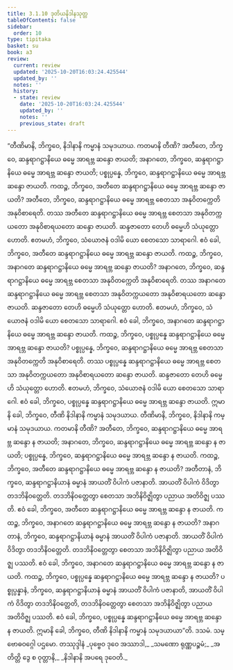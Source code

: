 ```yaml
---
title: 3.1.10 ဒုတိယနိဒါနသုတ္တ
tableOfContents: false
sidebar:
  order: 10
type: tipitaka
basket: su
book: a3
review:
  current: review
  updated: '2025-10-20T16:03:24.425544'
  updated_by: ''
  notes: ''
  history:
  - state: review
    date: '2025-10-20T16:03:24.425544'
    updated_by: ''
    notes: ''
    previous_state: draft
---
```



<DynamicBreadcrumb />


<ReviewStatus review={frontmatter.review} showDetails={true} />

<HypothesisAnnotation frontmatter={frontmatter} />

<Division number="113" book="a3" e="ch" v="15" p="267">

<Paragraph number="897" book="a3">
“တီဏိမာနိ, ဘိက္ခဝေ, နိဒါနာနိ ကမ္မာနံ သမုဒယာယ. ကတမာနိ တီဏိ? အတီတေ, ဘိက္ခဝေ, ဆန္ဒရာဂဋ္ဌာနိယေ ဓမ္မေ အာရဗ္ဘ ဆန္ဒော ဇာယတိ; အနာဂတေ, ဘိက္ခဝေ, ဆန္ဒရာဂဋ္ဌာနိယေ ဓမ္မေ အာရဗ္ဘ ဆန္ဒော ဇာယတိ; ပစ္စုပ္ပန္နေ, ဘိက္ခဝေ, ဆန္ဒရာဂဋ္ဌာနိယေ ဓမ္မေ အာရဗ္ဘ ဆန္ဒော ဇာယတိ. ကထဉ္စ, ဘိက္ခဝေ, အတီတေ ဆန္ဒရာဂဋ္ဌာနိယေ ဓမ္မေ အာရဗ္ဘ ဆန္ဒော ဇာယတိ? အတီတေ, ဘိက္ခဝေ, ဆန္ဒရာဂဋ္ဌာနိယေ ဓမ္မေ အာရဗ္ဘ စေတသာ အနုဝိတက္ကေတိ အနုဝိစာရေတိ. တဿ အတီတေ ဆန္ဒရာဂဋ္ဌာနိယေ ဓမ္မေ အာရဗ္ဘ စေတသာ အနုဝိတက္ကယတော အနုဝိစာရယတော ဆန္ဒော ဇာယတိ. ဆန္ဒဇာတော တေဟိ ဓမ္မေဟိ သံယုတ္တော ဟောတိ. ဧတမဟံ, ဘိက္ခဝေ, သံယောဇနံ ဝဒါမိ ယော စေတသော သာရာဂေါ. ဧဝံ ခေါ, ဘိက္ခဝေ, အတီတေ ဆန္ဒရာဂဋ္ဌာနိယေ ဓမ္မေ အာရဗ္ဘ ဆန္ဒော ဇာယတိ.
</Paragraph>

<Paragraph number="898" book="a3">
ကထဉ္စ, ဘိက္ခဝေ, အနာဂတေ ဆန္ဒရာဂဋ္ဌာနိယေ ဓမ္မေ အာရဗ္ဘ ဆန္ဒော ဇာယတိ? အနာဂတေ, ဘိက္ခဝေ, ဆန္ဒရာဂဋ္ဌာနိယေ ဓမ္မေ အာရဗ္ဘ စေတသာ အနုဝိတက္ကေတိ အနုဝိစာရေတိ. တဿ အနာဂတေ ဆန္ဒရာဂဋ္ဌာနိယေ ဓမ္မေ အာရဗ္ဘ စေတသာ အနုဝိတက္ကယတော အနုဝိစာရယတော ဆန္ဒော ဇာယတိ. ဆန္ဒဇာတော တေဟိ ဓမ္မေဟိ သံယုတ္တော ဟောတိ. ဧတမဟံ, ဘိက္ခဝေ, သံယောဇနံ ဝဒါမိ ယော စေတသော သာရာဂေါ. ဧဝံ ခေါ, ဘိက္ခဝေ, အနာဂတေ ဆန္ဒရာဂဋ္ဌာနိယေ ဓမ္မေ အာရဗ္ဘ ဆန္ဒော ဇာယတိ.
</Paragraph>

<Paragraph number="899" book="a3">
ကထဉ္စ, ဘိက္ခဝေ, ပစ္စုပ္ပန္နေ ဆန္ဒရာဂဋ္ဌာနိယေ ဓမ္မေ အာရဗ္ဘ ဆန္ဒော ဇာယတိ? ပစ္စုပ္ပန္နေ, ဘိက္ခဝေ, ဆန္ဒရာဂဋ္ဌာနိယေ ဓမ္မေ အာရဗ္ဘ စေတသာ အနုဝိတက္ကေတိ အနုဝိစာရေတိ. တဿ ပစ္စုပ္ပန္နေ ဆန္ဒရာဂဋ္ဌာနိယေ ဓမ္မေ အာရဗ္ဘ စေတသာ အနုဝိတက္ကယတော အနုဝိစာရယတော ဆန္ဒော ဇာယတိ. ဆန္ဒဇာတော တေဟိ ဓမ္မေဟိ သံယုတ္တော ဟောတိ. ဧတမဟံ, ဘိက္ခဝေ, သံယောဇနံ ဝဒါမိ ယော စေတသော သာရာဂေါ. ဧဝံ ခေါ, ဘိက္ခဝေ, ပစ္စုပ္ပန္နေ ဆန္ဒရာဂဋ္ဌာနိယေ ဓမ္မေ အာရဗ္ဘ ဆန္ဒော ဇာယတိ. ဣမာနိ ခေါ, ဘိက္ခဝေ, တီဏိ နိဒါနာနိ ကမ္မာနံ သမုဒယာယ.
</Paragraph>

<Paragraph number="900" book="a3">
တီဏိမာနိ, ဘိက္ခဝေ, နိဒါနာနိ ကမ္မာနံ သမုဒယာယ. ကတမာနိ တီဏိ? အတီတေ, ဘိက္ခဝေ, ဆန္ဒရာဂဋ္ဌာနိယေ ဓမ္မေ အာရဗ္ဘ ဆန္ဒော န ဇာယတိ; အနာဂတေ, ဘိက္ခဝေ, ဆန္ဒရာဂဋ္ဌာနိယေ ဓမ္မေ အာရဗ္ဘ ဆန္ဒော န ဇာယတိ; ပစ္စုပ္ပန္နေ, ဘိက္ခဝေ, ဆန္ဒရာဂဋ္ဌာနိယေ ဓမ္မေ အာရဗ္ဘ ဆန္ဒော န ဇာယတိ.
</Paragraph>

<Paragraph number="901" book="a3">
ကထဉ္စ, ဘိက္ခဝေ, အတီတေ ဆန္ဒရာဂဋ္ဌာနိယေ ဓမ္မေ အာရဗ္ဘ ဆန္ဒော န ဇာယတိ? အတီတာနံ, ဘိက္ခဝေ, ဆန္ဒရာဂဋ္ဌာနိယာနံ ဓမ္မာနံ အာယတိံ ဝိပါကံ ပဇာနာတိ. အာယတိံ ဝိပါကံ ဝိဒိတွာ တဒဘိနိဝတ္တေတိ. တဒဘိနိဝတ္တေတွာ စေတသာ အဘိနိဝိဇ္ဈိတွာ ပညာယ အတိဝိဇ္ဈ ပဿတိ. ဧဝံ ခေါ, ဘိက္ခဝေ, အတီတေ ဆန္ဒရာဂဋ္ဌာနိယေ ဓမ္မေ အာရဗ္ဘ ဆန္ဒော န ဇာယတိ.
</Paragraph>

<Paragraph number="902" book="a3">
ကထဉ္စ, ဘိက္ခဝေ, အနာဂတေ ဆန္ဒရာဂဋ္ဌာနိယေ ဓမ္မေ အာရဗ္ဘ ဆန္ဒော န ဇာယတိ? အနာဂတာနံ, ဘိက္ခဝေ, ဆန္ဒရာဂဋ္ဌာနိယာနံ ဓမ္မာနံ အာယတိံ ဝိပါကံ ပဇာနာတိ. အာယတိံ ဝိပါကံ ဝိဒိတွာ တဒဘိနိဝတ္တေတိ. တဒဘိနိဝတ္တေတွာ စေတသာ အဘိနိဝိဇ္ဈိတွာ ပညာယ အတိဝိဇ္ဈ ပဿတိ. ဧဝံ ခေါ, ဘိက္ခဝေ, အနာဂတေ ဆန္ဒရာဂဋ္ဌာနိယေ ဓမ္မေ အာရဗ္ဘ ဆန္ဒော န ဇာယတိ.
</Paragraph>

<Paragraph number="903" book="a3">
ကထဉ္စ, ဘိက္ခဝေ, ပစ္စုပ္ပန္နေ ဆန္ဒရာဂဋ္ဌာနိယေ ဓမ္မေ အာရဗ္ဘ ဆန္ဒော န ဇာယတိ? ပစ္စုပ္ပန္နာနံ, ဘိက္ခဝေ, ဆန္ဒရာဂဋ္ဌာနိယာနံ ဓမ္မာနံ အာယတိံ ဝိပါကံ ပဇာနာတိ, အာယတိံ ဝိပါကံ ဝိဒိတွာ တဒဘိနိဝတ္တေတိ, တဒဘိနိဝတ္တေတွာ စေတသာ အဘိနိဝိဇ္ဈိတွာ ပညာယ အတိဝိဇ္ဈ ပဿတိ. ဧဝံ ခေါ, ဘိက္ခဝေ, ပစ္စုပ္ပန္နေ ဆန္ဒရာဂဋ္ဌာနိယေ ဓမ္မေ အာရဗ္ဘ ဆန္ဒော န ဇာယတိ. ဣမာနိ ခေါ, ဘိက္ခဝေ, တီဏိ နိဒါနာနိ ကမ္မာနံ သမုဒယာယာ”တိ.

</Paragraph>
</Division>

<Paragraph number="904" type="center" book="a3">
ဒသမံ.



</Paragraph>

<Paragraph number="905" type="center" book="a3">
သမ္ဗောဓဝဂ္ဂေါ ပဌမော.



</Paragraph>

<Paragraph number="906" type="center" book="a3">
တဿုဒ္ဒါနံ


</Paragraph>

<Paragraph number="907" type="verses" book="a3">
_ပုဗ္ဗေဝ ဒုဝေ အဿာဒါ,_  
_သမဏော ရုဏ္ဏပဉ္စမံ;_  
_အတိတ္တိ ဒွေ စ ဝုတ္တာနိ,_  
_နိဒါနာနိ အပရေ ဒုဝေတိ._
</Paragraph>